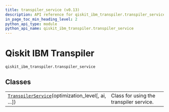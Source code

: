 ```yaml
---
title: transpiler_service (v0.13)
description: API reference for qiskit_ibm_transpiler.transpiler_service in qiskit-ibm-transpiler v0.13
in_page_toc_min_heading_level: 2
python_api_type: module
python_api_name: qiskit_ibm_transpiler.transpiler_service
---
```


<span id="qiskit-ibm-transpiler-qiskit-ibm-transpiler-transpiler-service" />

<span id="module-qiskit_ibm_transpiler.transpiler_service" />

# Qiskit IBM Transpiler

`qiskit_ibm_transpiler.transpiler_service`

## Classes

|                                                                                                                                                            |                                         |
| ---------------------------------------------------------------------------------------------------------------------------------------------------------- | --------------------------------------- |
| [`TranspilerService`](transpiler-service-transpiler-service "qiskit_ibm_transpiler.transpiler_service.TranspilerService")(optimization\_level\[, ai, ...]) | Class for using the transpiler service. |

